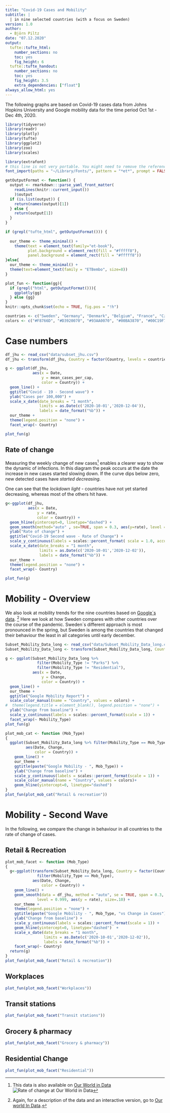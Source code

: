 ```yaml
---
title: "Covid-19 Cases and Mobility"
subtitle: |
  | in nine selected countries (with a focus on Sweden)
version: 1.0
author:
  - Björn Piltz
date: "07.12.2020"
output:
  tufte::tufte_html:
    number_sections: no
    toc: yes
    fig_height: 6
  tufte::tufte_handout:
    number_sections: no
    toc: yes
    fig_height: 3.5
    extra_dependencies: ["float"]
always_allow_html: yes
---
```


The following graphs are based on Covid-19 cases data from Johns Hopkins University and Google mobility data for the time period Oct 1st - Dec 4th, 2020.

```r
library(tidyverse)
library(readr)
library(plotly)
library(tufte)
library(ggplot2)
library(zoo)
library(scales)

library(extrafont)
# this line is not very portable. You might need to remove the references to ETBembo below
font_import(paths = "~/Library/Fonts/", pattern = "*et*", prompt = FALSE)

getOutputFormat <- function() {
  output <- rmarkdown:::parse_yaml_front_matter(
    readLines(knitr::current_input())
    )$output
  if (is.list(output)) {
    return(names(output)[1])
  } else {
    return(output[1])
  }
}

if (grepl("tufte_html", getOutputFormat())) {
  
  our_theme <- theme_minimal() + 
    theme(text = element_text(family="et-book"), 
          plot.background = element_rect(fill = "#fffff8"),
          panel.background = element_rect(fill = "#fffff8"))
}else{
  our_theme <- theme_minimal() + 
  theme(text=element_text(family = "ETBembo", size=8))
}

plot_fun <- function(gg){
  if (grepl("html", getOutputFormat())){
    ggplotly(gg)
  } else {gg}
}
knitr::opts_chunk$set(echo = TRUE, fig.pos = "!h")

countries <- c("Sweden", "Germany", "Denmark", "Belgium", "France", "Czech Republic", "Czechia", "Austria", "United Kingdom", "Slovakia")
colors <- c("#F8766D", "#D3920070", "#93AA0070", "#00BA3870", "#00C19F70", "#00B9E370", "#619CFF70", "#DB72FB70", "#FF61C370")
```


# Case numbers

```r

df_jhu <- read_csv("data/subset_jhu.csv")
df_jhu <- transform(df_jhu, Country = factor(Country, levels = countries))

g <- ggplot(df_jhu,
            aes(x = Date, 
                y = mean_cases_per_cap, 
                color = Country)) + 
  geom_line() + 
  ggtitle("Covid - 19 - Second wave") +
  ylab("Cases per 100,000") +
  scale_x_date(date_breaks = "1 month", 
               limits = as.Date(c('2020-10-01','2020-12-04')),
               labels = date_format("%b")) +
  our_theme +
  theme(legend.position = "none") +
  facet_wrap(~ Country)

plot_fun(g)
```

## Rate of change
Measuring the weekly change of new cases^[This data is also available on [Our World in Data](https://ourworldindata.org/coronavirus-data-explorer?zoomToSelection=true&time=2020-10-01..2020-12-01&country=DNK~FRA~CZE~DEU~BEL~SWE&region=World&casesMetric=true&interval=weeklyChange&perCapita=true&smoothing=0&pickerMetric=total_deaths&pickerSort=desc) ![Rate of change at Our World in Data](img/OWID_ROC.png)] enables a clearer way to show the dynamic of infections. In this diagram the peak occurs at the date the increase in new cases started slowing down. If the curve dips below zero,  new detected cases have *started decreasing*.

One can see that the *lockdown light* - countries have not yet started decreasing, whereas most of the others hit have.

```r
g<-ggplot(df_jhu,
          aes(x = Date, 
              y = rate, 
              color = Country)) +
  geom_hline(yintercept=0, linetype="dashed") +
  geom_smooth(method="auto" , se=TRUE, span = 0.3, aes(y=rate), level = 0.999, size=.10) +
  ylab("Rate of change") +
  ggtitle("Covid-19 Second wave - Rate of Change") +
  scale_y_continuous(labels = scales::percent_format( scale = 1.0, accuracy = 1), limits = c(-75, 125)) +
  scale_x_date(date_breaks = "1 month", 
               limits = as.Date(c('2020-10-01','2020-12-02')),
               labels = date_format("%b")) +
  our_theme +
  theme(legend.position = "none") +
  facet_wrap(~ Country)

plot_fun(g)
```

\newpage

# Mobility - Overview

We also look at mobility trends for the nine countries based on [Google´s data](https://www.google.com/covid19/mobility/). ^[Again, for a description of the data and an interactive version, go to [Our world In Data](https://ourworldindata.org/covid-mobility-trends).] Here we look at how Sweden compares with other countries over the course of the pandemic. Sweden´s different approach is most pronounced in the spring, but Sweden is among the countries that changed their behaviour the least in all categories until early december.

```r
Subset_Mobility_Data_long <- read_csv("data/Subset_Mobility_Data_long.csv")
Subset_Mobility_Data_long <- transform(Subset_Mobility_Data_long, Country = factor(Country,levels=countries) )

g <- ggplot(Subset_Mobility_Data_long %>% 
              filter(Mobility_Type != "Parks") %>% 
              filter(Mobility_Type != "Residential"), 
            aes(x = Date, 
                y = Change, 
                color = Country)) + 
  geom_line() + 
  our_theme +
  ggtitle("Google Mobility Report") +
  scale_color_manual(name = "Country", values = colors) +
#  theme(legend.title = element_blank(), legend.position = "none") +
  ylab("Change from baseline") +
  scale_y_continuous(labels = scales::percent_format(scale = 1)) +
  facet_wrap(~ Mobility_Type)
plot_fun(g)
```

```r

plot_mob_cat <- function (Mob_Type)  
{
  ggplot(Subset_Mobility_Data_long %>% filter(Mobility_Type == Mob_Type),
         aes(Date, Change,
             color = Country)) + 
    geom_line() +
    our_theme +
    ggtitle(paste("Google Mobility - ", Mob_Type)) +
    ylab("Change from baseline") +
    scale_y_continuous(labels = scales::percent_format(scale = 1)) +
    scale_color_manual(name = "Country", values = colors)+
    geom_hline(yintercept=0, linetype="dashed") 
}
plot_fun(plot_mob_cat("Retail & recreation"))
```

# Mobility - Second Wave

In the following, we compare the change in behaviour in all countries to the rate of change of cases. 

## Retail & Recreation

```r

plot_mob_facet <- function (Mob_Type)  
{
  g<-ggplot(transform(Subset_Mobility_Data_long, Country = factor(Country, levels=countries)) %>% 
              filter(Mobility_Type == Mob_Type),
            aes(Date, Change,
                color = Country)) + 
    geom_line() +
    geom_smooth(data = df_jhu, method = "auto", se = TRUE, span = 0.3,
              level = 0.999, aes(y = rate), size=.10) +
    our_theme +
    theme(legend.position = "none") +
    ggtitle(paste("Google Mobility - ", Mob_Type, "vs Change in Cases")) +
    ylab("Change from baseline") +
    scale_y_continuous(labels = scales::percent_format(scale = 1)) +
    geom_hline(yintercept=0, linetype="dashed")  +
    scale_x_date(date_breaks = "1 month",
                 limits = as.Date(c('2020-10-01','2020-12-02')),
                 labels = date_format("%b")) +
    facet_wrap(~ Country)
  return(g)
}
plot_fun(plot_mob_facet("Retail & recreation"))
```

## Workplaces

```r
plot_fun(plot_mob_facet("Workplaces"))
```

## Transit stations

```r
plot_fun(plot_mob_facet("Transit stations"))
```

## Grocery & pharmacy

```r
plot_fun(plot_mob_facet("Grocery & pharmacy"))
```

## Residential Change

```r
plot_fun(plot_mob_facet("Residential"))
```
